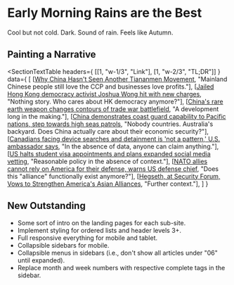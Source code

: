 
#   Early Morning Rains are the Best

Cool but not cold. Dark. Sound of rain. Feels like Autumn.

##  Painting a Narrative

<SectionTextTable 
    headers={ [[1, "w-1/3", "Link"], [1, "w-2/3", "TL;DR"]] } 
    data={ [
        [<a href="https://foreignpolicy.com/2025/06/04/tiananmen-june-protest-china-censorship-online">Why China Hasn't Seen Another Tiananmen Movement</a>, "Mainland Chinese people still love the CCP and businesses love profits."], 
        [<a href="https://www.theguardian.com/world/2025/jun/07/jailed-hong-kong-democracy-activist-joshua-wong-hit-with-new-charges">Jailed Hong Kong democracy activist Joshua Wong hit with new charges</a>, "Nothing story. Who cares about HK democracy anymore?"], 
        [<a href="https://www.reuters.com/world/china/chinas-rare-earth-weapon-changes-contours-trade-war-battlefield-2025-06-06">China's rare earth weapon changes contours of trade war battlefield</a>, "A development long in the making."], 
        [<a href="https://www.reuters.com/en/china-demonstrates-coast-guard-capability-pacific-nations-step-towards-high-seas-2025-06-06">China demonstrates coast guard capability to Pacific nations, step towards high seas patrols</a>, "Nobody countries. Australia's backyard. Does China actually care about their economic security?"], 
        [<a href="https://old.reddit.com/r/worldnews/comments/1l5pjs9/canadians_facing_device_searches_and_detainment">Canadians facing device searches and detainment is 'not a pattern,' U.S. ambassador says</a>, "In the absence of data, anyone can claim anything."], 
        [<a href="https://www.bbc.com/news/articles/cy75eenl46eo">US halts student visa appointments and plans expanded social media vetting</a>, "Reasonable policy in the absence of context."], 
        [<a href="https://old.reddit.com/r/worldnews/comments/1l3urbx/nato_allies_cannot_rely_on_america_for_their">NATO allies cannot rely on America for their defense, warns US defense chief</a>, "Does this \"alliance\" functionally exist anymore?"], 
        [<a href="https://www.nytimes.com/2025/05/31/world/asia/hegseth-security-allies-china.html">Hegseth, at Security Forum, Vows to Strengthen America's Asian Alliances</a>, "Further context."], 
    ] }
></SectionTextTable>

##  New Outstanding

-   Some sort of intro on the landing pages for each sub-site.
-   Implement styling for ordered lists and header levels 3+.
-   Full responsive everything for mobile and tablet.
-   Collapsible sidebars for mobile.
-   Collapsible menus in sidebars (i.e., don't show all articles under "06" until expanded).
-   Replace month and week numbers with respective complete tags in the sidebar.